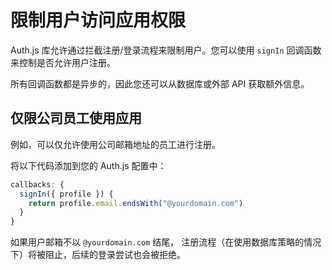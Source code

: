 
# 限制用户访问应用权限

Auth.js 库允许通过拦截注册/登录流程来限制用户。您可以使用 `signIn` 回调函数来控制是否允许用户注册。

<Callout type="info">
  所有回调函数都是异步的，因此您还可以从数据库或外部 API 获取额外信息。
</Callout>

## 仅限公司员工使用应用

例如，可以仅允许使用公司邮箱地址的员工进行注册。

将以下代码添加到您的 Auth.js 配置中：

```ts
callbacks: {
  signIn({ profile }) {
    return profile.email.endsWith("@yourdomain.com")
  }
}
```

如果用户邮箱不以 `@yourdomain.com` 结尾，
注册流程（在使用数据库策略的情况下）将被阻止，后续的登录尝试也会被拒绝。
